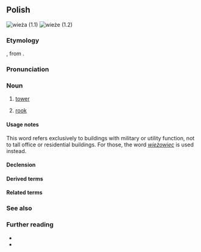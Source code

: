{{also|wieżą|więżą}}
==Polish==
{{wp|lang=pl}}
[[Image:Zabrze huta wieza cisnien 3.jpg|thumb|wieża (1.1)]]
[[Image:Turm (Schach).jpg|thumb|wieże (1.2)]]

===Etymology===
{{inh+|pl|zlw-opl|wieża}}, from {{inh|pl|sla-pro|*věža}}.

===Pronunciation===
{{pl-p|a=Pl-wieża.ogg}}

===Noun===
{{pl-noun|f|dim=wieżyczka}}

# [[tower]]
# {{lb|pl|chess}} [[rook]]

====Usage notes====
This word refers exclusively to buildings with military or utility function, not to tall office or residential buildings. For those, the word ''[[wieżowiec]]'' is used instead.

====Declension====
{{pl-decl-noun-f}}

====Derived terms====
{{col3|pl|title=adjective|wieżowy}}
{{col3|pl|title=nouns|wieża Babel|wieża z kości słoniowej}}

====Related terms====
{{col3|pl|wieżówka|wieżowiec}}

===See also===
{{table:chess pieces/pl}}

===Further reading===
* {{R:pl:WSJP}}
* {{R:pl:PWN}}

{{C|pl|Buildings and structures}}